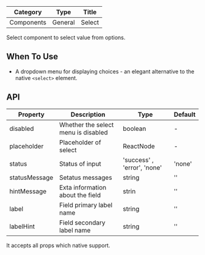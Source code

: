 
| Category   | Type    | Title  |
| ---------- | ------- | ------ |
| Components | General | Select |

Select component to select value from options.

## When To Use

- A dropdown menu for displaying choices - an elegant alternative to the native `<select>` element.


## API

| Property | Description                                           | Type                                   | Default    | 
| -------- | ----------------------------------------------------- | -------------------------------------- | ---------- | 
| disabled | Whether the select menu is disabled | boolean | - |
| placeholder | Placeholder of select | ReactNode | - |
| status          | Status of input                                | 'success' , 'error',  'none'           | 'none'    |
| statusMessage   | Setatus messages                               | string                                 | '' |  
| hintMessage     | Exta information about the field               | strin                                  | ''        |
| label           | Field primary label name                       | string                                 | ''        |
| labelHint       | Field secondary label name                     | string                                 | ''        |

It accepts all props which native support.
